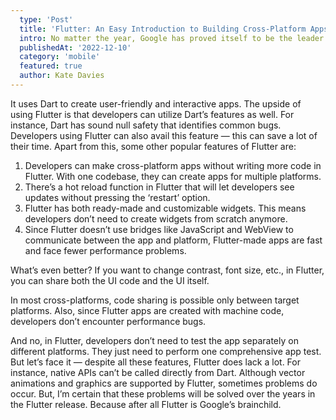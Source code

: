```yaml
---
  type: 'Post'
  title: 'Flutter: An Easy Introduction to Building Cross-Platform Apps'
  intro: No matter the year, Google has proved itself to be the leader. In 2017, Google created the open-source framework, Flutter for mobile app development. This framework is so great that even in 2023, it’s still preferred by mobile web developers. In fact, it’s the second most popular mobile framework till date.
  publishedAt: '2022-12-10'
  category: 'mobile'
  featured: true
  author: Kate Davies
---
```


It uses Dart to create user-friendly and interactive apps. The upside of using Flutter is that developers can utilize Dart’s features as well. For instance, Dart has sound null safety that identifies common bugs. Developers using Flutter can also avail this feature — this can save a lot of their time. Apart from this, some other popular features of Flutter are:

1. Developers can make cross-platform apps without writing more code in Flutter. With one codebase, they can create apps for multiple platforms.
2. There’s a hot reload function in Flutter that will let developers see updates without pressing the ‘restart’ option.
3. Flutter has both ready-made and customizable widgets. This means developers don’t need to create widgets from scratch anymore.
4. Since Flutter doesn’t use bridges like JavaScript and WebView to communicate between the app and platform, Flutter-made apps are fast and face fewer performance problems.

What’s even better? If you want to change contrast, font size, etc., in Flutter, you can share both the UI code and the UI itself.

In most cross-platforms, code sharing is possible only between target platforms. Also, since Flutter apps are created with machine code, developers don’t encounter performance bugs.

And no, in Flutter, developers don’t need to test the app separately on different platforms. They just need to perform one comprehensive app test. But let’s face it — despite all these features, Flutter does lack a lot. For instance, native APIs can’t be called directly from Dart. Although vector animations and graphics are supported by Flutter, sometimes problems do occur. But, I’m certain that these problems will be solved over the years in the Flutter release. Because after all Flutter is Google’s brainchild.